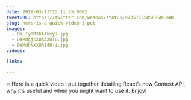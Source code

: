 ```yaml
---
date: 2018-03-13T15:11:45.000Z
tweetURL: https://twitter.com/wesbos/status/973577358568501248
slug: here-is-a-quick-video-i-put
images:
  - DYLTy0MXkAIkvy7.jpg
  - DYMdgjsXUAAaDIQ.jpg
  - DYMdhNXXUAI4R-i.jpg
videos:

links:

---
```

🔥 Here is a quick video I put together detailing React’s new Context API, why it’s useful and when you might want to use it. Enjoy!
